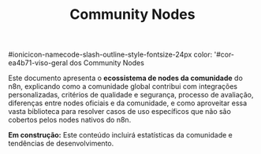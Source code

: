 ﻿---
sidebar_position: 3
title: Community Nodes
description: Nodes da comunidade e desenvolvimento customizado
keywords: [n8n, community nodes, custom, desenvolvimento, npm]
---

#ionicicon-namecode-slash-outline-style-fontsize-24px color: '#cor-ea4b71-viso-geral dos Community Nodes

Este documento apresenta o **ecossistema de nodes da comunidade** do n8n, explicando como a comunidade global contribui com integrações personalizadas, critérios de qualidade e segurança, processo de avaliação, diferenças entre nodes oficiais e da comunidade, e como aproveitar essa vasta biblioteca para resolver casos de uso específicos que não são cobertos pelos nodes nativos do n8n.

**Em construção:** Este conteúdo incluirá estatísticas da comunidade e tendências de desenvolvimento.

